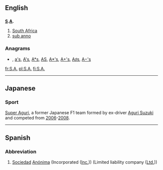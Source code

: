 {{also|ᎦᎪ}}
{{also|Appendix:Variations of "sa"}}
==English==

==={{abbreviation}}===
'''[[S]].[[A]].'''

# [[South Africa]]
# [[sub anno]]

===Anagrams===
* {{alphagram|[[as#English|as]]}} , [[a's#English|a's]], [[A's#English|A's]], [[A*s#English|A*s]], [[AS#English|AS]], [[A*'s#English|A*'s]], [[A+'s#English|A+'s]], [[A♯s#English|A♯s]], [[A−'s#English|A−'s]]


[[fr:S.A.]]
[[pl:S.A.]]
[[fi:S.A.]]

----

==Japanese==

===Sport===
[[Super Aguri F1|Super Aguri]], a former Japanese F1 team formed by ex-driver [[Aguri Suzuki]] and competed from [[F1 2006|2006]]-[[F1 2008|2008]].

----

==Spanish==

===Abbreviation===
{{infl|es|abbreviation}}

# [[sociedad|Sociedad]] [[anónima|Anónima]] (Incorporated ([[Inc.]])) (Limited liability company ([[Ltd.]]))